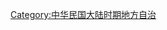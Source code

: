{{Navbox
|name = 联省自治运动
|title = {{flagdeco|ROC|1912}} [[联省自治|联省自治运动]]
|state = {{{state<includeonly>|collapsed</includeonly>}}}
|bodyclass = hlist
|image = 
|above = 
|groupstyle = text-align: center;

|group1 = 地方自治
|list1 =
* [[直隶自治运动|直隶]]
* [[山西自治运动|山西]]
* [[东北自治运动|东北]]
* [[上海自治运动|上海]]
* [[江苏自治运动|江苏]]
* [[浙江自治运动|浙江]]
* [[安徽自治运动|安徽]]
* [[福建自治运动|福建]]
** [[闽南护法区|闽南]]
* [[江西自治运动|江西]]
* [[山东自治运动|山东]]
* [[宛西自治|河南宛西]]
* [[湖北自治运动|湖北]]
* [[湖南自治运动|湖南]]
** [[湖南独立运动|独立派]]
* [[广东自治运动|广东]]
** [[广东独立运动|独立派]]
* [[四川自治运动|四川]]
* [[贵州自治运动|贵州]]
* [[云南自治运动|云南]]
* [[陕西自治运动|陕西]]
* [[广西自治运动|广西]]
|group2 = 地方机构
|list2 =
*[[贛民自治促進會]]
*[[蘇社]]
|group3 = 地方法律
|list3 =
*江西
**[[江西暫行縣自治條例]]
**[[江西暫行縣市鄉自治條例案]]
**[[江西省臨時約法]]
*[[湖南省宪法]]
|group4 = 相关人物
|list4 =
*[[张东荪]]
*[[丁佛言]]
*[[章士钊]]
*[[潘力山]]
*[[熊希龄]]
*[[陈独秀]]
*[[李剑农]]
*[[陈炯明]]
|belowstyle = text-align: left; font-size: 90%;
|below = 
}}

[[Category:中华民国大陆时期地方自治]]
